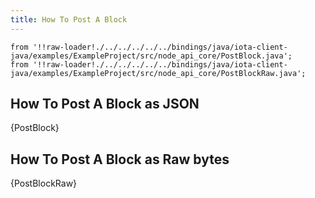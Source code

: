 ```yaml
---
title: How To Post A Block
---
```


    from '!!raw-loader!./../../../../../bindings/java/iota-client-java/examples/ExampleProject/src/node_api_core/PostBlock.java';
    from '!!raw-loader!./../../../../../bindings/java/iota-client-java/examples/ExampleProject/src/node_api_core/PostBlockRaw.java';

## How To Post A Block as JSON
<CodeBlock className="language-java">
    {PostBlock}
</CodeBlock>

## How To Post A Block as Raw bytes
<CodeBlock className="language-java">
    {PostBlockRaw}
</CodeBlock>